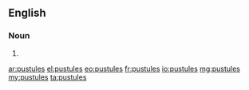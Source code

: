 ==English==

===Noun===
{{head|en|noun plural form}}

# {{plural of|pustule|lang=en}}

[[ar:pustules]]
[[el:pustules]]
[[eo:pustules]]
[[fr:pustules]]
[[io:pustules]]
[[mg:pustules]]
[[my:pustules]]
[[ta:pustules]]